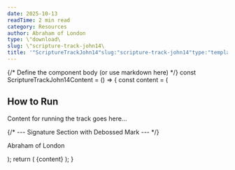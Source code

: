 ```yaml
---
date: 2025-10-13
readTime: 2 min read
category: Resources
author: Abraham of London
type: \"download\
slug: \"scripture-track-john14\
title: '"ScriptureTrackJohn14"slug:"scripture-track-john14"type:"template"slug:"scripture-track-john14"type:"Download"title:"ScriptureTrackJohn14"date:2025-10-13author:"AbrahamofLondon"readTime:2minreadcategory:"Resources"'
---
```



{/* Define the component body (or use markdown here) */}
const ScriptureTrackJohn14Content = () => {
const content = (

<div className="text-deepCharcoal">
  <h2>How to Run</h2>
  <p>Content for running the track goes here...</p>
  {/* --- Signature Section with Debossed Mark --- */}
  <div className="mt-12 pt-8 border-t border-lightGrey flex flex-col items-end">
    <EmbossedSign src="/assets/images/signature/abraham-of-london-cursive.svg" alt="Abraham of London Signature" width={200} height={60} effect="deboss" baseColor="transparent" className="mb-1" />
    <p className="text-sm font-serif text-forest">Abraham of London</p>
  </div>
</div>
); return (<BrandFrame title="Scripture Track John 14" subtitle="Assurance Obedience The Helper Peace" pageSize="A4">
  {content}
</BrandFrame>
); }

<ScriptureTrackJohn14Content />
